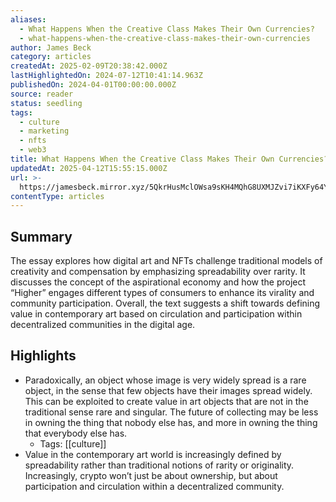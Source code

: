 ```yaml
---
aliases:
  - What Happens When the Creative Class Makes Their Own Currencies?
  - what-happens-when-the-creative-class-makes-their-own-currencies
author: James Beck
category: articles
createdAt: 2025-02-09T20:38:42.000Z
lastHighlightedOn: 2024-07-12T10:41:14.963Z
publishedOn: 2024-04-01T00:00:00.000Z
source: reader
status: seedling
tags:
  - culture
  - marketing
  - nfts
  - web3
title: What Happens When the Creative Class Makes Their Own Currencies?
updatedAt: 2025-04-12T15:55:15.000Z
url: >-
  https://jamesbeck.mirror.xyz/5QkrHusMclOWsa9sKH4MQhG8UXMJZvi7iKXFy64YYTY?utm_source=substack&utm_medium=email
contentType: articles
---
```

## Summary

The essay explores how digital art and NFTs challenge traditional models of creativity and compensation by emphasizing spreadability over rarity. It discusses the concept of the aspirational economy and how the project “Higher” engages different types of consumers to enhance its virality and community participation. Overall, the text suggests a shift towards defining value in contemporary art based on circulation and participation within decentralized communities in the digital age.

## Highlights

- Paradoxically, an object whose image is very widely spread is a rare object, in the sense that few objects have their images spread widely. This can be exploited to create value in art objects that are not in the traditional sense rare and singular. The future of collecting may be less in owning the thing that nobody else has, and more in owning the thing that everybody else has.
    - Tags: [[culture]]
- Value in the contemporary art world is increasingly defined by spreadability rather than traditional notions of rarity or originality. Increasingly, crypto won’t just be about ownership, but about participation and circulation within a decentralized community.
